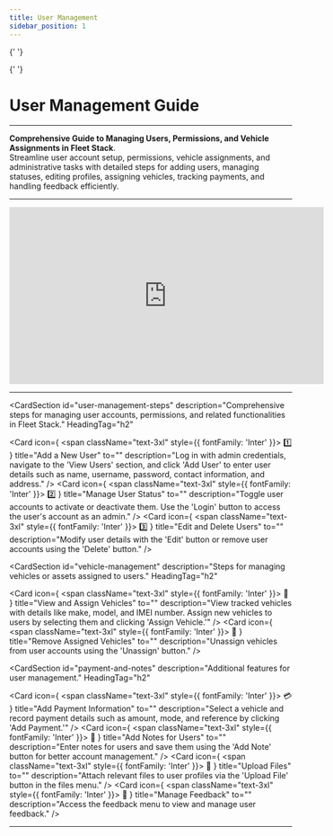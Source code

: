 ```yaml
---
title: User Management
sidebar_position: 1
---
```



<Head>
  <meta charSet="UTF-8" />
  <meta name="viewport" content="width=device-width, initial-scale=1.0" />
  <title>User Management Guide</title>
  <meta name="description" content="Learn how to manage users, assign vehicles, record payments, and handle feedback in Fleet Stack." />
  <meta name="keywords" content="Fleet Stack user management, vehicle assignments, user permissions, account setup, software guide" />
  <meta name="author" content="Fleet Stack Team" />
  <meta name="robots" content="index, follow" />
  <link rel="canonical" href="https://docs.fleetstackglobal.com/guides/administration/user-management/" />
  
  <!-- Open Graph Metadata for social sharing -->
  <meta property="og:title" content="User Management Guide" />
  <meta property="og:description" content="Learn how to manage users, assign vehicles, record payments, and handle feedback in Fleet Stack." />
  <meta property="og:type" content="website" />
  <meta property="og:url" content="https://docs.fleetstackglobal.com/guides/administration/user-management/" />
  <meta property="og:image" content="https://fleetstackglobal.com/assets/img/Graphics/orginal/Stack01.png" />
  
  <!-- Twitter Card Metadata -->
  <meta name="twitter:card" content="summary_large_image" />
  <meta name="twitter:title" content="User Management Guide" />
  <meta name="twitter:description" content="Learn how to manage users, assign vehicles, record payments, and handle feedback in Fleet Stack." />
  <meta name="twitter:image" content="https://fleetstackglobal.com/assets/img/Graphics/orginal/Stack01.png" />

  <!-- Schema.org JSON-LD Markup for TechArticle -->

{' '}

<script type="application/ld+json">
  {`
      {
        "@context": "https://schema.org",
        "@type": "TechArticle",
        "mainEntityOfPage": {
          "@type": "WebPage",
          "@id": "https://docs.fleetstackglobal.com/guides/administration/user-management/"
        },
        "headline": "User Management Guide",
        "description": "Comprehensive guide to managing users, permissions, and vehicle assignments in Fleet Stack. Streamline user account setup, permissions, vehicle assignments, and administrative tasks.",
        "image": "https://fleetstackglobal.com/assets/img/Graphics/orginal/Stack01.png",
        "author": {
          "@type": "Organization",
          "name": "Fleet Stack"
        },
        "publisher": {
          "@type": "Organization",
          "name": "Fleet Stack",
          "logo": {
            "@type": "ImageObject",
            "url": "https://fleetstackglobal.com"
          }
        }
      }
    `}
</script>

  <!-- Schema.org JSON-LD Markup for the Guide -->

{' '}

<script type="application/ld+json">
  {`
      {
        "@context": "https://schema.org",
        "@type": "WebPage",
        "name": "User Management Guide",
        "description": "Learn how to manage users, assign vehicles, record payments, and handle feedback in Fleet Stack.",
        "mainEntity": [
          {
            "@type": "ItemList",
            "itemListElement": [
              {
                "@type": "ListItem",
                "position": 1,
                "name": "Add a New User",
                "description": "Log in with admin credentials, navigate to the 'View Users' section, and click 'Add User' to enter user details such as name, username, password, contact information, and address."
              },
              {
                "@type": "ListItem",
                "position": 2,
                "name": "Manage User Status",
                "description": "Toggle user accounts to activate or deactivate them. Use the 'Login' button to access the user's account as an admin."
              },
              {
                "@type": "ListItem",
                "position": 3,
                "name": "Edit and Delete Users",
                "description": "Modify user details with the 'Edit' button or remove user accounts using the 'Delete' button."
              },
              {
                "@type": "ListItem",
                "position": 4,
                "name": "View and Assign Vehicles",
                "description": "View tracked vehicles with details like make, model, and IMEI number. Assign new vehicles to users by selecting them and clicking 'Assign Vehicle.'"
              },
              {
                "@type": "ListItem",
                "position": 5,
                "name": "Remove Assigned Vehicles",
                "description": "Unassign vehicles from user accounts using the 'Unassign' button."
              },
              {
                "@type": "ListItem",
                "position": 6,
                "name": "Add Payment Information",
                "description": "Select a vehicle and record payment details such as amount, mode, and reference by clicking 'Add Payment.'"
              },
              {
                "@type": "ListItem",
                "position": 7,
                "name": "Add Notes for Users",
                "description": "Enter notes for users and save them using the 'Add Note' button for better account management."
              },
              {
                "@type": "ListItem",
                "position": 8,
                "name": "Upload Files",
                "description": "Attach relevant files to user profiles via the 'Upload File' button in the files menu."
              },
              {
                "@type": "ListItem",
                "position": 9,
                "name": "Manage Feedback",
                "description": "Access the feedback menu to view and manage user feedback."
              }
            ]
          }
        ]
      }
    `}
</script>

</Head>

# User Management Guide

---

**Comprehensive Guide to Managing Users, Permissions, and Vehicle Assignments in Fleet Stack**.  
Streamline user account setup, permissions, vehicle assignments, and administrative tasks with detailed steps for adding users, managing statuses, editing profiles, assigning vehicles, tracking payments, and handling feedback efficiently.

---

<div style={{ display: 'flex', justifyContent: 'center', marginTop: '20px' }}>
  <iframe
    width="560"
    height="315"
    src="https://www.youtube.com/embed/5HD8MpW2Ims?si=trKZ7zYEaxP_DcLF"
    title="User Management Tutorial"
    frameBorder="0"
    allow="accelerometer; autoplay; clipboard-write; encrypted-media; gyroscope; picture-in-picture"
    allowFullScreen
  ></iframe>
</div>

---

<CardSection
  id="user-management-steps"
  description="Comprehensive steps for managing user accounts, permissions, and related functionalities in Fleet Stack."
  HeadingTag="h2"
>
  <Card
    icon={
      <span className="text-3xl" style={{ fontFamily: 'Inter' }}>
        1️⃣
      </span>
    }
    title="Add a New User"
    to=""
    description="Log in with admin credentials, navigate to the 'View Users' section, and click 'Add User' to enter user details such as name, username, password, contact information, and address."
  />
  <Card
    icon={
      <span className="text-3xl" style={{ fontFamily: 'Inter' }}>
        2️⃣
      </span>
    }
    title="Manage User Status"
    to=""
    description="Toggle user accounts to activate or deactivate them. Use the 'Login' button to access the user's account as an admin."
  />
  <Card
    icon={
      <span className="text-3xl" style={{ fontFamily: 'Inter' }}>
        3️⃣
      </span>
    }
    title="Edit and Delete Users"
    to=""
    description="Modify user details with the 'Edit' button or remove user accounts using the 'Delete' button."
  />
</CardSection>

<CardSection
  id="vehicle-management"
  description="Steps for managing vehicles or assets assigned to users."
  HeadingTag="h2"
>
  <Card
    icon={
      <span className="text-3xl" style={{ fontFamily: 'Inter' }}>
        🚗
      </span>
    }
    title="View and Assign Vehicles"
    to=""
    description="View tracked vehicles with details like make, model, and IMEI number. Assign new vehicles to users by selecting them and clicking 'Assign Vehicle.'"
  />
  <Card
    icon={
      <span className="text-3xl" style={{ fontFamily: 'Inter' }}>
        🚫
      </span>
    }
    title="Remove Assigned Vehicles"
    to=""
    description="Unassign vehicles from user accounts using the 'Unassign' button."
  />
</CardSection>

<CardSection
  id="payment-and-notes"
  description="Additional features for user management."
  HeadingTag="h2"
>
  <Card
    icon={
      <span className="text-3xl" style={{ fontFamily: 'Inter' }}>
        💳
      </span>
    }
    title="Add Payment Information"
    to=""
    description="Select a vehicle and record payment details such as amount, mode, and reference by clicking 'Add Payment.'"
  />
  <Card
    icon={
      <span className="text-3xl" style={{ fontFamily: 'Inter' }}>
        📝
      </span>
    }
    title="Add Notes for Users"
    to=""
    description="Enter notes for users and save them using the 'Add Note' button for better account management."
  />
  <Card
    icon={
      <span className="text-3xl" style={{ fontFamily: 'Inter' }}>
        📂
      </span>
    }
    title="Upload Files"
    to=""
    description="Attach relevant files to user profiles via the 'Upload File' button in the files menu."
  />
  <Card
    icon={
      <span className="text-3xl" style={{ fontFamily: 'Inter' }}>
        💬
      </span>
    }
    title="Manage Feedback"
    to=""
    description="Access the feedback menu to view and manage user feedback."
  />
</CardSection>

---

<head>
  <title>User Management Guide</title>
  <meta
    name="description"
    content="Learn how to manage users, assign vehicles, record payments, and handle feedback in Fleet Stack."
  />
</head>
